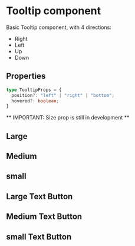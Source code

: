 

<Meta title="Components/Interface/Tooltip/Overview" />

<style>{`

`}</style>

# Tooltip component

Basic Tooltip component, with 4 directions:

 - Right 
 - Left 
 - Up 
 - Down

## Properties

```typescript
type TooltipProps = {
  position?: "left" | "right" | "bottom";
  hovered?: boolean;
}
```

** IMPORTANT: Size prop is still in development **

## Large

<Canvas>
    <Story id="components-interface-tooltip-all-stories--left" />
</Canvas>

## Medium

<Canvas>
    <Story id="components-interface-button-all-stories--medium" />
</Canvas>

## small

<Canvas>
    <Story id="components-interface-button-all-stories--small" />
</Canvas>

## Large Text Button

<Canvas>
    <Story id="components-interface-button-all-stories--large-text-button" />
</Canvas>

## Medium Text Button

<Canvas>
    <Story id="components-interface-button-all-stories--medium-text-button" />
</Canvas>

## small Text Button

<Canvas>
    <Story id="components-interface-button-all-stories--small-text-button" />
</Canvas>
